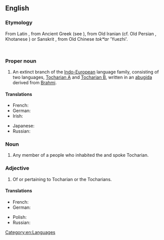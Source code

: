 ==English==
{{wikipedia|dab=Tocharian}}
===Etymology===
From Latin {{term|Tochari|lang=la}}, from Ancient Greek {{term|τόχαροι||Kucheans|tr=tócharoi|lang=grc}} (see {{term|Τόχαρος|lang=grc}}), from Old Iranian (cf. Old Persian {{term||tuxāri-}}, Khotanese {{term||ttahvāra}}) or Sanskrit {{term||tukhāra}}, from Old Chinese ''tokʷar'' 'Yuezhi'.
   {{rfscript|Deva}} {{rfscript|Cuneiform}} {{rfscript|Chinese}}<!-- ?? -->
===Proper noun===
{{en-proper noun}}

# An extinct branch of the [[Indo-European]] language family, consisting of two languages, [[Tocharian A]] and [[Tocharian B]], written in an [[abugida]] derived from [[Brahmi]].

====Translations====
{{trans-top|language}}
* French: {{t+|fr|tokharien|m}}
* German: {{t|de|Tocharisch|n}}
* Irish: {{t-|ga|Tocáiris|f|xs=Irish}}
{{trans-mid}}
* Japanese: {{t|ja|トカラ語|tr=トカラご, tokara-go|sc=Jpan}}
* Russian: {{t|ru|тохарский|sc=Cyrl}}
{{trans-bottom}}

===Noun===
{{en-noun}}

# Any member of a people who inhabited the {{w|Tarim Basin}} and spoke Tocharian.

===Adjective===
{{en-adj|-}}

# Of or pertaining to Tocharian or the Tocharians.

====Translations====
{{trans-top|related to Tocharians}}
* French: {{t+|fr|tokharien|m}}
* German: {{t|de|tocharisch}}
{{trans-mid}}
* Polish: {{t-|pl|tocharski|m}}
* Russian: {{t|ru|тохарский|sc=Cyrl}}
{{trans-bottom}}

[[Category:en:Languages]]